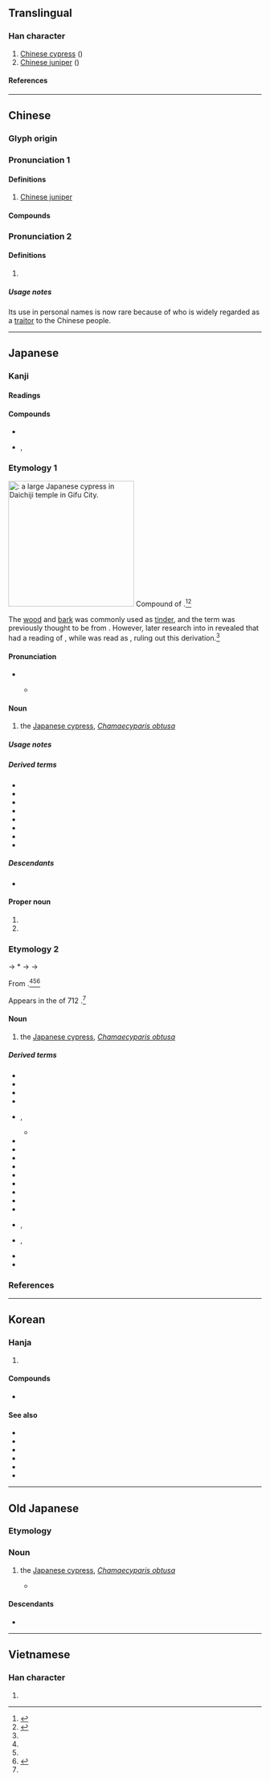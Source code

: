 {{also|栝|桧}}
{{character info}}
==Translingual==

===Han character===
{{Han char|rn=75|rad=木|as=13|sn=17|four=48966|canj=DOMA|ids=⿰木會}}

# [[Chinese cypress]] ({{taxlink|Cupressus duclouxiana|species|noshow=1}})
# [[Chinese juniper]] ({{taxlink|Juniperus chinensis|species|noshow=1}})

====References====
{{Han ref|kx=0557.110|dkj=15676|dj=0946.180|hdz=21303.040|uh=6A9C}}

----

==Chinese==
{{zh-forms|s=桧}}

===Glyph origin===
{{Han etym}}

===Pronunciation 1===
{{zh-pron
|m=guì,kuài,huì
|c=kui2
|mn=kòe
|mc=y
|oc=y
|ma=
|cat=pn
}}

====Definitions====
{{zh-hanzi}}

# [[Chinese juniper]]

====Compounds====
{{zh-der|檜柏|檜木|紅檜}}

===Pronunciation 2===
{{zh-pron
|m=huì
|c=kui2
|mc=y
|oc=y
|ma=
|cat=pn
}}

====Definitions====
{{zh-hanzi}}

# {{zh-used2|n}}
#: {{zh-x|^秦 ^檜{huì}|{{w|Qin Hui}}}}

=====Usage notes=====
Its use in personal names is now rare because of {{w|Qin Hui}} who is widely regarded as a [[traitor]] to the Chinese people.

----

==Japanese==
{{ja-kanji forms|桧|檜}}

===Kanji===
{{ja-kanji|grade=|rs=木13|shin=桧}}

====Readings====
{{ja-readings
|goon=け<け<くゑ, かち<くわち
|kanon=かい<くわい, かつ<くわつ
|kun=ひ-, ひのき-
}}

====Compounds====
* {{ja-r|老檜|ろうかい}}
* {{ja-r|翌檜|アスナロ}}, {{ja-r|翌檜|アスナロウ}}

===Etymology 1===
{{ja-kanjitab|yomi=k|ひのき|alt=檜木}}
{{wp|lang=ja|ヒノキ}}
{{wp|Chamaecyparis obtusa}}
[[File:大智寺 (岐阜市)-樹齢約700年の大ヒノキdaichiji008.jpg|thumb|250px|{{m|ja||檜|tr=hinoki}}: a large '''Japanese cypress''' in Daichiji temple in Gifu City.]]
Compound of {{com|ja|sort=ひのき||alt1=檜|tr1=hi|t1=[[Japanese cypress]]|pos1=see below|の|tr2=no|pos2=attributive particle|木|tr3=ki|t3=[[tree]]}}.<ref name="KDJ">{{R:Kokugo Dai Jiten}}</ref><ref name="DJR">{{R:Daijirin}}</ref>

The [[wood]] and [[bark]] was commonly used as [[tinder]], and the term was previously thought to be from {{com|ja|nocat=1|火|tr1=hi|t1=[[fire]]|の|tr2=no|pos2=attributive particle|木|tr3=ki|t3=tree}}. However, later research into {{w|Jōdai Tokushu Kanazukai|ancient kana usage}} in {{cog|ojp|-}} revealed that {{m|ja|檜}} had a reading of {{IPAfont|⟨pi<sub>1</sub>⟩}}, while {{m|ja|火}} was read as {{IPAfont|⟨pi<sub>2</sub>⟩}}, ruling out this derivation.<ref name="KDJ"/>

====Pronunciation====
{{ja-pron|yomi=k|ひのき|acc=1|acc2=0|dev=3|acc_ref=DJR|acc2_ref=DJR}}
** {{a|[[w:Kansai dialect|Osaka]]}} {{ja-accent-common|a|ひ|のき|híꜜnòkì}}

====Noun====
{{ja-noun|shin=桧|ひのき|ヒノキ}}

# the [[Japanese cypress]], ''[[Chamaecyparis obtusa]]''

=====Usage notes=====
{{U:ja:biology|ヒノキ}}

=====Derived terms=====
{{der-top3}}
* {{ja-r|檜 翌檜|ひのき あすなろ}}
* {{ja-r|檜%笠|ひのき%がさ}}
* {{ja-r|檜%玉|ひのき%だま}}
* {{ja-r|檜%綱|ひのき%づな}}
* {{ja-r|檜 舞台|ひのき ぶたい}}
* {{ja-r|明日は檜|あす は ひのき}}
* {{ja-r|木曽 檜|^きそ ^ひのき}}
* {{ja-r|台湾 檜|^たいわん ひのき}}
{{der-bottom}}

=====Descendants=====
* {{desc|en|hinoki}}

====Proper noun====
{{ja-pos|proper|shin=桧|ひのき}}

# {{given name|ja|female|A=a|sort=ひのき}}
# {{surname|ja|A=a|nodot=1|sort=ひのき}}

===Etymology 2===
{{ja-kanjitab|yomi=k|ひ}}

{{IPAfont|⟨pi<sub>1</sub>⟩}} → *{{IPAchar|/pʲi/}} → {{IPAchar|/ɸi/}} → {{IPAchar|/hi/}}

From {{inh|ja|ojp|sort=ひ|-}}.<ref name="KDJ"/><ref name="DJR"/><ref name="DJS">{{R:Daijisen}}</ref>

Appears in the ''{{w|Kojiki}}'' of 712 {{CE}}.<ref name="KDJ"/>

====Noun====
{{ja-noun|shin=桧|ひ}}

# {{lb|ja|sort=ひ|archaic|or in [[compound]]s}} the [[Japanese cypress]], ''[[Chamaecyparis obtusa]]''

=====Derived terms=====
{{der-top4}}
* {{ja-r|檜%扇|ひ%おうぎ}}
* {{ja-r|檜%垣|ひ%がき}}
* {{ja-r|檜%笠|ひ%がさ}}
* {{ja-r|檜%隈|^ひ%ぐま}}
* {{ja-r|檜%曾|ひ%そ|rom=-}}, {{ja-r|檜%楚|ひ%そ}}
** {{ja-r|白%檜%曾|しら%び%そ}}
* {{ja-r|檜%枝%岐|^ひの%え%また}}
* {{ja-r|檜隈|^ひのくま}}
* {{ja-r|檜葉|ひば}}
* {{ja-r|檜%原|ひ%ばら}}
* {{ja-r|檜%物|ひ%もの}}
* {{ja-r|檜%山|^ひ%やま}}
* {{ja-r|檜%皮|ひ%わだ}}
* {{ja-r|檜%破り子|ひ%わりご}}
* {{ja-r|明日%檜|あす%ひ}}
* {{ja-r|黒%檜|くろ%び}}, {{ja-r|黒%檜|くろ%べ}}
* {{ja-r|白%檜|しら%び}}, {{ja-r|白%檜|しら%べ}}
* {{ja-r|唐%檜|とう%ひ}}
* {{ja-r|紅%檜|べに%ひ}}
{{der-bottom}}

===References===
<references/>

----

==Korean==

===Hanja===
{{ko-hanja|hangeul=[[회]], [[괄]]|eumhun=|rv=hoe, gwal|mr=hoe, kwal|y=hoy, kwal}}

# {{rfdef|ko}}

====Compounds====
* {{ko-l|회목|檜木|[[Japanese cypress]]}}

====See also====
{{rel-top|See also}}
* {{ko-l|백|柏|[[cypress]]}}
* {{ko-l|편백|扁柏|[[Japanese cypress]]}}
* {{ko-l|측백|側柏|[[oriental thuja]]}}
* {{ko-l|괄|栝|[[juniper]]}}
* {{ko-l|향목|香木|juniper}}
* {{ko-l|노송|老松|Japanese cypress}}
{{rel-bottom}}

----

==Old Japanese==

===Etymology===
{{rfe|ojp|sort=ひ}}

===Noun===
{{head|ojp|noun|tr=pi<sub>1</sub>|kana|ひ|sort=ひ}}

# the [[Japanese cypress]], ''[[Chamaecyparis obtusa]]''
#* {{RQ:Kojiki|poem 100}}
#*: {{ux|ojp|...[[眞木割く|麻紀佐久]]'''比'''能[[御門|美加度]]...|tr=...maki<sub>2</sub> saku '''pi<sub>1</sub>''' no mi<sub>1</sub>kado<sub>1</sub>...|...this wooded palace of flourishing '''cypresses'''...}}

====Descendants====
* {{desc|ja|檜|tr=hi, hinoki}}

----

==Vietnamese==

===Han character===
{{vi-readings|rs=木13|reading=cối}}

# {{rfdef|vi|sort=木13}}